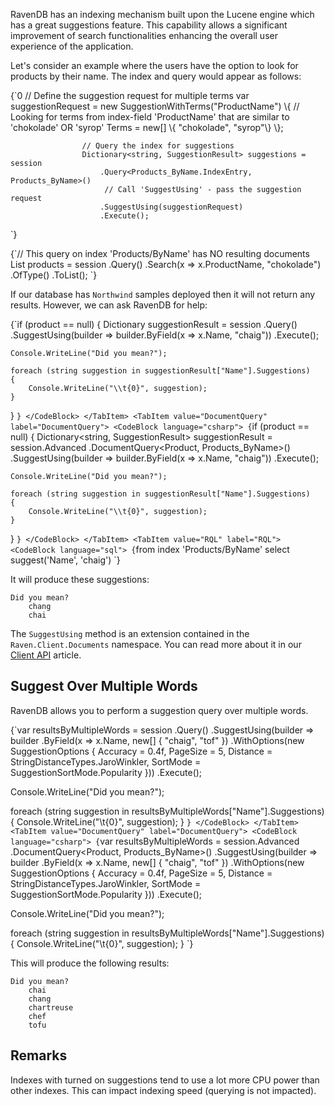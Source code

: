 
RavenDB has an indexing mechanism built upon the Lucene engine which has a great suggestions feature. This capability allows a significant improvement of search functionalities enhancing the overall user experience of the application.

Let's consider an example where the users have the option to look for products by their name. The index and query would appear as follows:

<TabItem value="suggestions_1" label="suggestions_1">
<CodeBlock language="csharp">
{`0
                    // Define the suggestion request for multiple terms
                    var suggestionRequest = new SuggestionWithTerms("ProductName")
                    \{
                        // Looking for terms from index-field 'ProductName' that are similar to 'chokolade' OR 'syrop'  
                        Terms = new[] \{ "chokolade", "syrop"\}
                    \};

                    // Query the index for suggestions 
                    Dictionary<string, SuggestionResult> suggestions = session
                        .Query<Products_ByName.IndexEntry, Products_ByName>()
                         // Call 'SuggestUsing' - pass the suggestion request
                        .SuggestUsing(suggestionRequest)
                        .Execute();
`}
</CodeBlock>
</TabItem>

<TabItem value="suggestions_2" label="suggestions_2">
<CodeBlock language="csharp">
{`// This query on index 'Products/ByName' has NO resulting documents
List<Product> products = session
    .Query<Products_ByName.IndexEntry, Products_ByName>()
    .Search(x => x.ProductName, "chokolade")
    .OfType<Product>()
    .ToList();
`}
</CodeBlock>
</TabItem>

If our database has `Northwind` samples deployed then it will not return any results. However, we can ask RavenDB for help:

<Tabs groupId='languageSyntax'>
<TabItem value="Query" label="Query">
<CodeBlock language="csharp">
{`if (product == null)
{
    Dictionary<string, SuggestionResult> suggestionResult = session
        .Query<Product, Products_ByName>()
        .SuggestUsing(builder => builder.ByField(x => x.Name, "chaig"))
        .Execute();

    Console.WriteLine("Did you mean?");

    foreach (string suggestion in suggestionResult["Name"].Suggestions)
    {
        Console.WriteLine("\\t{0}", suggestion);
    }
}
`}
</CodeBlock>
</TabItem>
<TabItem value="DocumentQuery" label="DocumentQuery">
<CodeBlock language="csharp">
{`if (product == null)
{
    Dictionary<string, SuggestionResult> suggestionResult = session.Advanced
        .DocumentQuery<Product, Products_ByName>()
        .SuggestUsing(builder => builder.ByField(x => x.Name, "chaig"))
        .Execute();

    Console.WriteLine("Did you mean?");

    foreach (string suggestion in suggestionResult["Name"].Suggestions)
    {
        Console.WriteLine("\\t{0}", suggestion);
    }
}
`}
</CodeBlock>
</TabItem>
<TabItem value="RQL" label="RQL">
<CodeBlock language="sql">
{`from index 'Products/ByName' 
select suggest('Name', 'chaig')
`}
</CodeBlock>
</TabItem>
</Tabs>

It will produce these suggestions:

    Did you mean?
        chang
        chai

<Admonition type="note" title="Client API" id="client-api" href="#client-api">

The `SuggestUsing` method is an extension contained in the `Raven.Client.Documents` namespace. You can read more about it in our [Client API](../../client-api/session/querying/how-to-work-with-suggestions.mdx) article. 

</Admonition>

## Suggest Over Multiple Words

RavenDB allows you to perform a suggestion query over multiple words.

<Tabs groupId='languageSyntax'>
<TabItem value="Query" label="Query">
<CodeBlock language="csharp">
{`var resultsByMultipleWords = session
    .Query<Product, Products_ByName>()
    .SuggestUsing(builder => builder
        .ByField(x => x.Name, new[] { "chaig", "tof" })
        .WithOptions(new SuggestionOptions
        {
            Accuracy = 0.4f,
            PageSize = 5,
            Distance = StringDistanceTypes.JaroWinkler,
            SortMode = SuggestionSortMode.Popularity
        }))
    .Execute();

Console.WriteLine("Did you mean?");

foreach (string suggestion in resultsByMultipleWords["Name"].Suggestions)
{
    Console.WriteLine("\\t{0}", suggestion);
}
`}
</CodeBlock>
</TabItem>
<TabItem value="DocumentQuery" label="DocumentQuery">
<CodeBlock language="csharp">
{`var resultsByMultipleWords = session.Advanced
    .DocumentQuery<Product, Products_ByName>()
    .SuggestUsing(builder => builder
        .ByField(x => x.Name, new[] { "chaig", "tof" })
        .WithOptions(new SuggestionOptions
        {
            Accuracy = 0.4f,
            PageSize = 5,
            Distance = StringDistanceTypes.JaroWinkler,
            SortMode = SuggestionSortMode.Popularity
        }))
    .Execute();

Console.WriteLine("Did you mean?");

foreach (string suggestion in resultsByMultipleWords["Name"].Suggestions)
{
    Console.WriteLine("\\t{0}", suggestion);
}
`}
</CodeBlock>
</TabItem>
</Tabs>

This will produce the following results:

    Did you mean?
        chai
        chang
        chartreuse
        chef
        tofu

## Remarks

<Admonition type="warning" title="Increased indexing time" id="increased-indexing-time" href="#increased-indexing-time">

Indexes with turned on suggestions tend to use a lot more CPU power than other indexes. This can impact indexing speed (querying is not impacted).

</Admonition>


